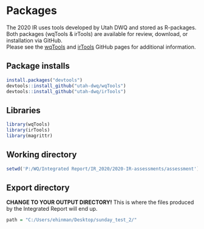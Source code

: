 # Packages {#packages}
The 2020 IR uses tools developed by Utah DWQ and stored as R-packages. Both packages (wqTools & irTools) are available for review, download, or installation via GitHub.  
Please see the [wqTools](https://github.com/utah-dwq/wqTools) and [irTools](https://github.com/utah-dwq/irTools) GitHub pages for additional information.

## Package installs
```r
install.packages("devtools")
devtools::install_github("utah-dwq/wqTools")
devtools::install_github("utah-dwq/irTools")
```

## Libraries
```r
library(wqTools)
library(irTools)
library(magrittr)
```

## Working directory
```r
setwd('P:/WQ/Integrated Report/IR_2020/2020-IR-assessments/assessment')
```

## Export directory
**CHANGE TO YOUR OUTPUT DIRECTORY!**
This is where the files produced by the Integrated Report will end up.
```r
path = "C:/Users/ehinman/Desktop/sunday_test_2/"
```

